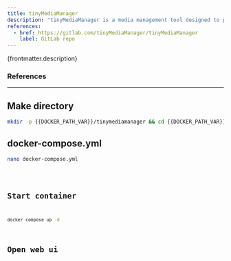 ```yaml
---
title: tinyMediaManager
description: "tinyMediaManager is a media management tool designed to provide metadata for media centers like Jellyfin and Plex."
references:
  - href: https://gitlab.com/tinyMediaManager/tinyMediaManager
    label: GitLab repo
---
```



<p>{frontmatter.description}</p>

### References

<ReferenceLinks references={frontmatter.references} />

---

## Make directory

```sh wrap preserveIndent
mkdir -p {{DOCKER_PATH_VAR}}/tinymediamanager && cd {{DOCKER_PATH_VAR}}/tinymediamanager
```

## docker-compose.yml

```sh
nano docker-compose.yml
```

<Code lang="yml" title="docker-compose.yml" wrap preserveIndent code={yaml} />

## Start container

```sh
docker compose up -d
```

## Open web ui

<OpenWebUI port="4000" />
